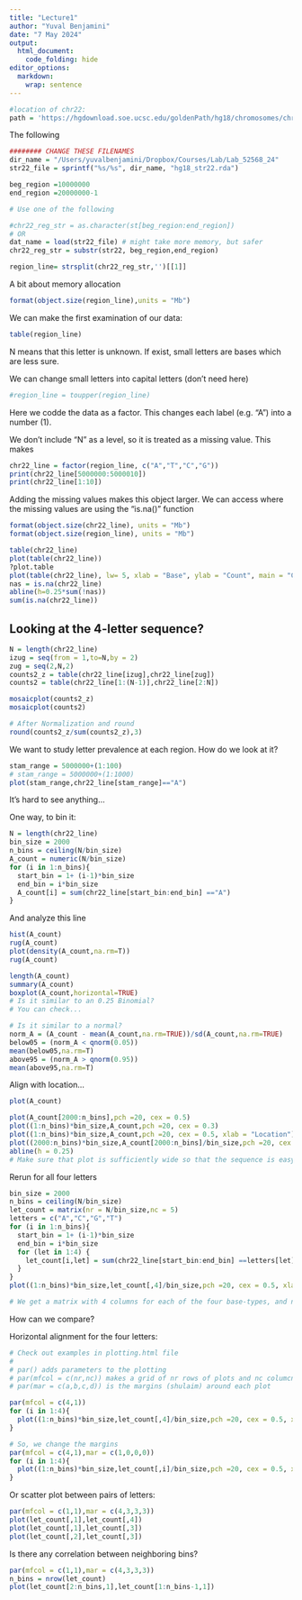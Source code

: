 ```yaml
---
title: "Lecture1"
author: "Yuval Benjamini"
date: "7 May 2024"
output:
  html_document:
    code_folding: hide
editor_options: 
  markdown: 
    wrap: sentence
---
```


```r
#location of chr22: 
path = 'https://hgdownload.soe.ucsc.edu/goldenPath/hg18/chromosomes/chr22.fa.gz'

```

The following

```r
######## CHANGE THESE FILENAMES
dir_name = "/Users/yuvalbenjamini/Dropbox/Courses/Lab/Lab_52568_24"
str22_file = sprintf("%s/%s", dir_name, "hg18_str22.rda")

```

```r
beg_region =10000000
end_region =20000000-1

# Use one of the following

#chr22_reg_str = as.character(st[beg_region:end_region])
# OR
dat_name = load(str22_file) # might take more memory, but safer
chr22_reg_str = substr(str22, beg_region,end_region)

region_line= strsplit(chr22_reg_str,'')[[1]]
```

A bit about memory allocation

```r
format(object.size(region_line),units = "Mb")
```

We can make the first examination of our data:

```r
table(region_line)
```

N means that this letter is unknown.
If exist, small letters are bases which are less sure.

We can change small letters into capital letters (don't need here)

```r
#region_line = toupper(region_line)
```

Here we codde the data as a factor.
This changes each label (e.g. "A") into a number (1).

We don't include "N" as a level, so it is treated as a missing value.
This makes

```r
chr22_line = factor(region_line, c("A","T","C","G"))
print(chr22_line[5000000:5000010])
print(chr22_line[1:10])
```

Adding the missing values makes this object larger.
We can access where the missing values are using the "is.na()" function

```r
format(object.size(chr22_line), units = "Mb")
format(object.size(region_line), units = "Mb")
```

```r
table(chr22_line)
plot(table(chr22_line))
?plot.table
plot(table(chr22_line), lw= 5, xlab = "Base", ylab = "Count", main = "Chrom 22")
nas = is.na(chr22_line)
abline(h=0.25*sum(!nas))
sum(is.na(chr22_line))
```

## Looking at the 4-letter sequence?

```r

N = length(chr22_line)
izug = seq(from = 1,to=N,by = 2)
zug = seq(2,N,2)
counts2_z = table(chr22_line[izug],chr22_line[zug])
counts2 = table(chr22_line[1:(N-1)],chr22_line[2:N])

mosaicplot(counts2_z)
mosaicplot(counts2)

# After Normalization and round
round(counts2_z/sum(counts2_z),3)


```

We want to study letter prevalence at each region.
How do we look at it?

```r
stam_range = 5000000+(1:100)
# stam_range = 5000000+(1:1000)
plot(stam_range,chr22_line[stam_range]=="A")
```

It's hard to see anything...

One way, to bin it:

```r
N = length(chr22_line)
bin_size = 2000
n_bins = ceiling(N/bin_size)
A_count = numeric(N/bin_size)
for (i in 1:n_bins){
  start_bin = 1+ (i-1)*bin_size
  end_bin = i*bin_size
  A_count[i] = sum(chr22_line[start_bin:end_bin] =="A")
}
```

And analyze this line

```r

hist(A_count)
rug(A_count)
plot(density(A_count,na.rm=T))
rug(A_count)

length(A_count)
summary(A_count)
boxplot(A_count,horizontal=TRUE)
# Is it similar to an 0.25 Binomial?
# You can check...

# Is it similar to a normal?
norm_A = (A_count - mean(A_count,na.rm=TRUE))/sd(A_count,na.rm=TRUE)
below05 = (norm_A < qnorm(0.05))
mean(below05,na.rm=T)
above95 = (norm_A > qnorm(0.95))
mean(above95,na.rm=T)

```

Align with location...

```r
plot(A_count)

plot(A_count[2000:n_bins],pch =20, cex = 0.5)
plot((1:n_bins)*bin_size,A_count,pch =20, cex = 0.3)
plot((1:n_bins)*bin_size,A_count,pch =20, cex = 0.5, xlab = "Location")
plot((2000:n_bins)*bin_size,A_count[2000:n_bins]/bin_size,pch =20, cex = 0.5, xlab = "Location")
abline(h = 0.25)
# Make sure that plot is sufficiently wide so that the sequence is easy to see...

```

Rerun for all four letters

```r
bin_size = 2000
n_bins = ceiling(N/bin_size)
let_count = matrix(nr = N/bin_size,nc = 5)
letters = c("A","C","G","T")
for (i in 1:n_bins){
  start_bin = 1+ (i-1)*bin_size
  end_bin = i*bin_size
  for (let in 1:4) {
    let_count[i,let] = sum(chr22_line[start_bin:end_bin] ==letters[let],na.rm=TRUE)
  }
}
plot((1:n_bins)*bin_size,let_count[,4]/bin_size,pch =20, cex = 0.5, xlab = "Location")

# We get a matrix with 4 columns for each of the four base-types, and n_bins rows for each of the bins
```

How can we compare?

Horizontal alignment for the four letters:

```r
# Check out examples in plotting.html file
#
# par() adds parameters to the plotting 
# par(mfcol = c(nr,nc)) makes a grid of nr rows of plots and nc columcns of plots. Here, one column and four rows
# par(mar = c(a,b,c,d)) is the margins (shulaim) around each plot 

par(mfcol = c(4,1))
for (i in 1:4){
  plot((1:n_bins)*bin_size,let_count[,4]/bin_size,pch =20, cex = 0.5, xlab = "Location")
}

# So, we change the margins
par(mfcol = c(4,1),mar = c(1,0,0,0))
for (i in 1:4){
  plot((1:n_bins)*bin_size,let_count[,i]/bin_size,pch =20, cex = 0.5, xlab = "Location")
}

```

Or scatter plot between pairs of letters:

```r
par(mfcol = c(1,1),mar = c(4,3,3,3))
plot(let_count[,1],let_count[,4])
plot(let_count[,1],let_count[,3])
plot(let_count[,2],let_count[,3])
```

Is there any correlation between neighboring bins?

```r
par(mfcol = c(1,1),mar = c(4,3,3,3))
n_bins = nrow(let_count)
plot(let_count[2:n_bins,1],let_count[1:n_bins-1,1])

```
